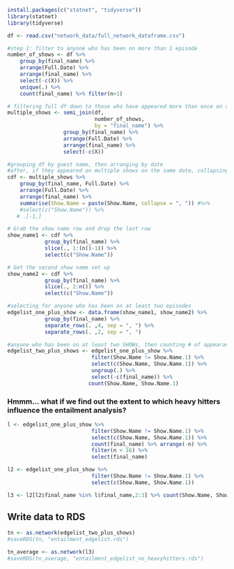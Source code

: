 ```r
install.packages(c("statnet", "tidyverse"))
library(statnet)
library(tidyverse)
```

```r
df <- read.csv("network_data/full_network_dataframe.csv")

#step 1: filter to anyone who has been on more than 1 episode
number_of_shows <- df %>% 
    group_by(final_name) %>% 
    arrange(Full.Date) %>% 
    arrange(final_name) %>% 
    select(-c(X)) %>% 
    unique(.) %>% 
    count(final_name) %>% filter(n>1)

# filtering full df down to those who have appeared more than once on a podcast or podcasts
multiple_shows <- semi_join(df, 
                            number_of_shows, 
                            by = "final_name") %>%
                  group_by(final_name) %>% 
                  arrange(Full.Date) %>% 
                  arrange(final_name) %>%
                  select(-c(X))

#grouping df by guest name, then arranging by date
#after, if they appeared on multiple shows on the same date, collapsing those shows down to one row
cdf <- multiple_shows %>% 
    group_by(final_name, Full.Date) %>%
    arrange(Full.Date) %>% 
    arrange(final_name) %>%
    summarise(Show.Name = paste(Show.Name, collapse = ", ")) #%>%
    #select(c("Show.Name")) %>% 
   # .[-1,]

# Grab the show name row and drop the last row
show_name1 <- cdf %>% 
            group_by(final_name) %>% 
            slice(., 1:(n()-1)) %>% 
            select(c("Show.Name"))

# Get the second show name set up
show_name2 <- cdf %>% 
            group_by(final_name) %>% 
            slice(., 2:n()) %>% 
            select(c("Show.Name"))

#selecting for anyone who has been on at least two episodes
edgelist_one_plus_show <- data.frame(show_name1, show_name2) %>% 
            group_by(final_name) %>%
            separate_rows(. ,4, sep = ", ") %>% 
            separate_rows(. ,2, sep = ", ")

#anyone who has been on at least two SHOWs, then counting # of appearances between said shows
edgelist_two_plus_shows <- edgelist_one_plus_show %>% 
                           filter(Show.Name != Show.Name.1) %>% 
                           select(c(Show.Name, Show.Name.1)) %>% 
                           ungroup(.) %>% 
                           select(-c(final_name)) %>% 
                          count(Show.Name, Show.Name.1)

```

### Hmmm... what if we find out the extent to which heavy hitters influence the entailment analysis?

```r
l <- edgelist_one_plus_show %>% 
                           filter(Show.Name != Show.Name.1) %>% 
                           select(c(Show.Name, Show.Name.1)) %>%
                           count(final_name) %>% arrange(-n) %>%
                           filter(n < 16) %>%
                           select(final_name)

l2 <- edgelist_one_plus_show %>% 
                           filter(Show.Name != Show.Name.1) %>% 
                           select(c(Show.Name, Show.Name.1))

l3 <- l2[l2$final_name %in% l$final_name,2:3] %>% count(Show.Name, Show.Name.1)
```

## Write data to RDS
```r
tn <- as.network(edgelist_two_plus_shows)
#saveRDS(tn, "entailment_edgelist.rds")

tn_average <- as.network(l3)
#saveRDS(tn_average, "entailment_edgelist_no_heavyhitters.rds")
```

